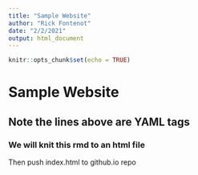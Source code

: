 ```yaml
---
title: "Sample Website"
author: "Rick Fontenot"
date: "2/2/2021"
output: html_document
---
```


```r
knitr::opts_chunk$set(echo = TRUE)
```

# Sample Website
## Note the lines above are YAML tags
### We will knit this rmd to an html file

Then push index.html to github.io repo